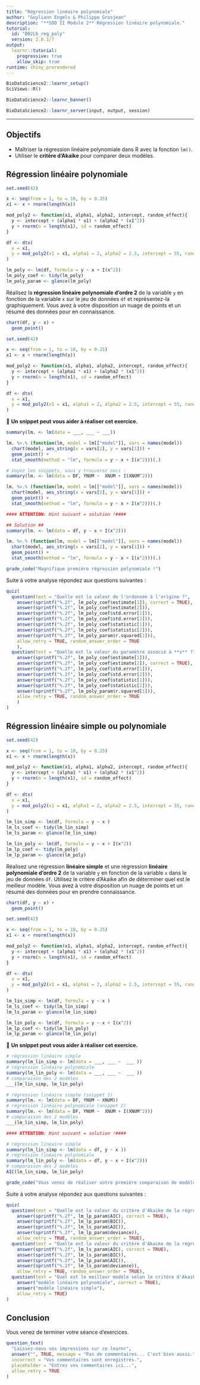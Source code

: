 ```yaml
---
title: "Régression linéaire polynomiale"
author: "Guyliann Engels & Philippe Grosjean"
description: "**SDD II Module 2** Régression linéaire polynomiale."
tutorial:
  id: "B02Lb_reg_poly"
  version: 2.0.1/7
output: 
  learnr::tutorial:
    progressive: true
    allow_skip: true
runtime: shiny_prerendered
---
```


```r
BioDataScience2::learnr_setup()
SciViews::R()
```

```r
BioDataScience2::learnr_banner()
```

```r
BioDataScience2::learnr_server(input, output, session)
```

------------------------------------------------------------------------

## Objectifs

-   Maîtriser la régression linéaire polynomiale dans R avec la fonction `lm()`.
-   Utiliser le **critère d'Akaike** pour comparer deux modèles.

## Régression linéaire polynomiale

```r
set.seed(42)

x <- seq(from = 1, to = 10, by = 0.25)
x1 <- x + rnorm(length(x))

mod_poly2 <- function(x1, alpha1, alpha2, intercept, random_effect){
  y <- intercept + (alpha1 * x1) + (alpha2 * (x1^2)) 
  y + rnorm(n = length(x1), sd = random_effect)
}

df <- dtx(
  x = x1,
  y = mod_poly2(x1 = x1, alpha1 = 2, alpha2 = 2.5, intercept = 55, random_effect = 10)
)

lm_poly <- lm(df, formula = y ~ x + I(x^2))
lm_poly_coef <- tidy(lm_poly)
lm_poly_param <- glance(lm_poly)
```

Réalisez la **régression linéaire polynomiale d'ordre 2** de la variable `y` en fonction de la variable `x` sur le jeu de données `df` et représentez-la graphiquement. Vous avez à votre disposition un nuage de points et un résumé des données pour en connaissance.

```r
chart(df, y ~ x) +
  geom_point()
```

```r
set.seed(42)

x <- seq(from = 1, to = 10, by = 0.25)
x1 <- x + rnorm(length(x))

mod_poly2 <- function(x1, alpha1, alpha2, intercept, random_effect){
  y <- intercept + (alpha1 * x1) + (alpha2 * (x1^2)) 
  y + rnorm(n = length(x1), sd = random_effect)
}

df <- dtx(
  x = x1,
  y = mod_poly2(x1 = x1, alpha1 = 2, alpha2 = 2.5, intercept = 55, random_effect = 10)
)
```

💬 **Un snippet peut vous aider à réaliser cet exercice.**

```r
summary(lm. <- lm(data = ___, ___ ~ ___))

lm. %>.% (function(lm, model = lm[["model"]], vars = names(model))
  chart(model, aes_string(x = vars[2], y = vars[1])) +
  geom_point() +
  stat_smooth(method = "lm", formula = y ~ x + I(x^2)))(.)
```

```r
# Voyez les snippets, vous y trouverez ceci :
summary(lm. <- lm(data = DF, YNUM ~  XNUM + I(XNUM^2)))

lm. %>.% (function(lm, model = lm[["model"]], vars = names(model))
  chart(model, aes_string(x = vars[2], y = vars[1])) +
  geom_point() +
  stat_smooth(method = "lm", formula = y ~ x + I(x^2)))(.)

#### ATTENTION: Hint suivant = solution !####
```

```r
## Solution ##
summary(lm. <- lm(data = df, y ~ x + I(x^2)))

lm. %>.% (function(lm, model = lm[["model"]], vars = names(model))
  chart(model, aes_string(x = vars[2], y = vars[1])) +
  geom_point() +
  stat_smooth(method = "lm", formula = y ~ x + I(x^2)))(.)
```

```r
grade_code("Magnifique première régression polynomiale !")
```

Suite à votre analyse répondez aux questions suivantes :

```r
quiz(
  question(text = "Quelle est la valeur de l'ordonnée à l'origine ?",
    answer(sprintf("%.2f", lm_poly_coef$estimate[1]), correct = TRUE),
    answer(sprintf("%.2f", lm_poly_coef$estimate[2])),
    answer(sprintf("%.2f", lm_poly_coef$std.error[1])),
    answer(sprintf("%.2f", lm_poly_coef$std.error[2])),
    answer(sprintf("%.2f", lm_poly_coef$statistic[1])),
    answer(sprintf("%.2f", lm_poly_coef$statistic[2])),
    answer(sprintf("%.2f", lm_poly_param$r.squared[1])),
    allow_retry = TRUE, random_answer_order = TRUE
    ),
  question(text = "Quelle est la valeur du paramètre associé à **x** ?",
    answer(sprintf("%.2f", lm_poly_coef$estimate[1])),
    answer(sprintf("%.2f", lm_poly_coef$estimate[2]), correct = TRUE),
    answer(sprintf("%.2f", lm_poly_coef$std.error[1])),
    answer(sprintf("%.2f", lm_poly_coef$std.error[2])),
    answer(sprintf("%.2f", lm_poly_coef$statistic[1])),
    answer(sprintf("%.2f", lm_poly_coef$statistic[2])),
    answer(sprintf("%.2f", lm_poly_param$r.squared[1])),
    allow_retry = TRUE, random_answer_order = TRUE
    )
)
```

## Régression linéaire simple ou polynomiale

```r
set.seed(42)

x <- seq(from = 1, to = 10, by = 0.25)
x1 <- x + rnorm(length(x))

mod_poly2 <- function(x1, alpha1, alpha2, intercept, random_effect){
  y <- intercept + (alpha1 * x1) + (alpha2 * (x1^2)) 
  y + rnorm(n = length(x1), sd = random_effect)
}

df <- dtx(
  x = x1,
  y = mod_poly2(x1 = x1, alpha1 = 2, alpha2 = 2.5, intercept = 55, random_effect = 10)
)

lm_lin_simp <- lm(df, formula = y ~ x )
lm_ls_coef <- tidy(lm_lin_simp)
lm_ls_param <- glance(lm_lin_simp)

lm_lin_poly <- lm(df, formula = y ~ x + I(x^2))
lm_lp_coef <- tidy(lm_poly)
lm_lp_param <- glance(lm_poly)
```

Réalisez une régression **linéaire simple** et une régression **linéaire polynomiale d'ordre 2** de la variable `y` en fonction de la variable `x` dans le jeu de données `df`. Utilisez le critère d'Akaike afin de déterminer quel est le meilleur modèle. Vous avez à votre disposition un nuage de points et un résumé des données pour en prendre connaissance.

```r
chart(df, y ~ x) +
  geom_point()
```

```r
set.seed(42)

x <- seq(from = 1, to = 10, by = 0.25)
x1 <- x + rnorm(length(x))

mod_poly2 <- function(x1, alpha1, alpha2, intercept, random_effect){
  y <- intercept + (alpha1 * x1) + (alpha2 * (x1^2)) 
  y + rnorm(n = length(x1), sd = random_effect)
}

df <- dtx(
  x = x1,
  y = mod_poly2(x1 = x1, alpha1 = 2, alpha2 = 2.5, intercept = 55, random_effect = 10)
)

lm_lin_simp <- lm(df, formula = y ~ x )
lm_ls_coef <- tidy(lm_lin_simp)
lm_ls_param <- glance(lm_lin_simp)

lm_lin_poly <- lm(df, formula = y ~ x + I(x^2))
lm_lp_coef <- tidy(lm_lin_poly)
lm_lp_param <- glance(lm_lin_poly)
```

💬 **Un snippet peut vous aider à réaliser cet exercice.**

```r
# régression linéaire simple
summary(lm_lin_simp <- lm(data = ___, ___ ~  ___ ))
# régression linéaire polynomiale
summary(lm_lin_poly <- lm(data = ___, ___ ~  ___ ))
# comparaison des 2 modèles
___(lm_lin_simp, lm_lin_poly)
```

```r
# régression linéaire simple (snippet 1)
summary(lm. <- lm(data = DF, YNUM ~ XNUM))
# régression linéaire polynomiale (snippet 2)
summary(lm. <- lm(data = DF, YNUM ~  XNUM + I(XNUM^2)))
# comparaison des 2 modèles
___(lm_lin_simp, lm_lin_poly)

#### ATTENTION: Hint suivant = solution !####
```

```r
# régression linéaire simple
summary(lm_lin_simp <- lm(data = df, y ~ x ))
# régression linéaire polynomiale
summary(lm_lin_poly <- lm(data = df, y ~ x + I(x^2)))
# comparaison des 2 modèles
AIC(lm_lin_simp, lm_lin_poly)
```

```r
grade_code("Vous venez de réaliser votre première comparaison de modèle. Lequel est le meilleur ?")
```

Suite à votre analyse répondez aux questions suivantes :

```r
quiz(
  question(text = "Quelle est la valeur du critère d'Akaike de la régression polynomiale ?",
    answer(sprintf("%.2f", lm_lp_param$AIC), correct = TRUE),
    answer(sprintf("%.2f", lm_lp_param$BIC)),
    answer(sprintf("%.2f", lm_ls_param$AIC)),
    answer(sprintf("%.2f", lm_lp_param$deviance)),
    allow_retry = TRUE, random_answer_order = TRUE),
  question(text = "Quelle est la valeur du critère d'Akaike de la régression linéaire simple ?",
    answer(sprintf("%.2f", lm_ls_param$AIC), correct = TRUE),
    answer(sprintf("%.2f", lm_ls_param$BIC)),
    answer(sprintf("%.2f", lm_lp_param$AIC)),
    answer(sprintf("%.2f", lm_ls_param$deviance)),
    allow_retry = TRUE, random_answer_order = TRUE),
  question(text = "Quel est le meilleur modèle selon le critère d'Akaike",
    answer("modèle linéaire polynomiale", correct = TRUE),
    answer("modèle linéaire simple"),
    allow_retry = TRUE)
)
```

## Conclusion

Vous venez de terminer votre séance d'exercices.

```r
question_text(
  "Laissez-nous vos impressions sur ce learnr",
  answer("", TRUE, message = "Pas de commentaires... C'est bien aussi."),
  incorrect = "Vos commentaires sont enregistrés.",
  placeholder = "Entrez vos commentaires ici...",
  allow_retry = TRUE
)
```

